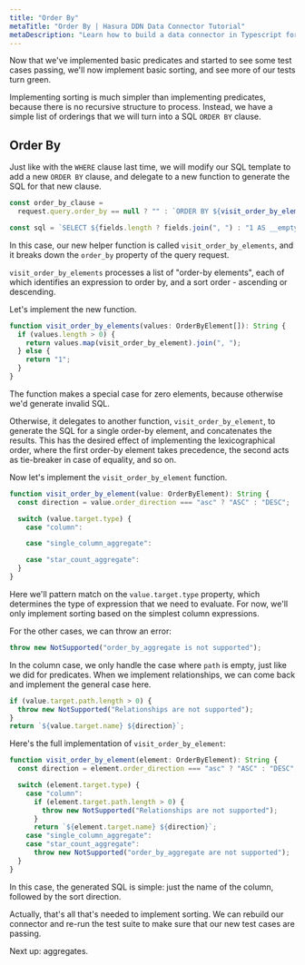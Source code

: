 ```yaml
---
title: "Order By"
metaTitle: "Order By | Hasura DDN Data Connector Tutorial"
metaDescription: "Learn how to build a data connector in Typescript for Hasura DDN"
---
```


Now that we've implemented basic predicates and started to see some test cases passing, we'll now implement basic
sorting, and see more of our tests turn green.

Implementing sorting is much simpler than implementing predicates, because there is no recursive structure to process.
Instead, we have a simple list of orderings that we will turn into a SQL `ORDER BY` clause.

## Order By

Just like with the `WHERE` clause last time, we will modify our SQL template to add a new `ORDER BY` clause, and
delegate to a new function to generate the SQL for that new clause.

```typescript
const order_by_clause =
  request.query.order_by == null ? "" : `ORDER BY ${visit_order_by_elements(request.query.order_by.elements)}`;

const sql = `SELECT ${fields.length ? fields.join(", ") : "1 AS __empty"} FROM ${request.collection} ${where_clause} ${order_by_clause} ${limit_clause} ${offset_clause}`;
```

In this case, our new helper function is called `visit_order_by_elements`, and it breaks down the `order_by` property of
the query request.

`visit_order_by_elements` processes a list of "order-by elements", each of which identifies an expression to order by,
and a sort order - ascending or descending.

Let's implement the new function.

```typescript
function visit_order_by_elements(values: OrderByElement[]): String {
  if (values.length > 0) {
    return values.map(visit_order_by_element).join(", ");
  } else {
    return "1";
  }
}
```

The function makes a special case for zero elements, because otherwise we'd generate invalid SQL.

Otherwise, it delegates to another function, `visit_order_by_element`, to generate the SQL for a single order-by
element, and concatenates the results. This has the desired effect of implementing the lexicographical order, where the
first order-by element takes precedence, the second acts as tie-breaker in case of equality, and so on.

Now let's implement the `visit_order_by_element` function.

```typescript
function visit_order_by_element(value: OrderByElement): String {
  const direction = value.order_direction === "asc" ? "ASC" : "DESC";

  switch (value.target.type) {
    case "column":

    case "single_column_aggregate":

    case "star_count_aggregate":
  }
}
```

Here we'll pattern match on the `value.target.type` property, which determines the type of expression that we need to
evaluate. For now, we'll only implement sorting based on the simplest column expressions.

For the other cases, we can throw an error:

```typescript
throw new NotSupported("order_by_aggregate is not supported");
```

In the column case, we only handle the case where `path` is empty, just like we did for predicates. When we implement
relationships, we can come back and implement the general case here.

```typescript
if (value.target.path.length > 0) {
  throw new NotSupported("Relationships are not supported");
}
return `${value.target.name} ${direction}`;
```

Here's the full implementation of `visit_order_by_element`:

```typescript
function visit_order_by_element(element: OrderByElement): String {
  const direction = element.order_direction === "asc" ? "ASC" : "DESC";

  switch (element.target.type) {
    case "column":
      if (element.target.path.length > 0) {
        throw new NotSupported("Relationships are not supported");
      }
      return `${element.target.name} ${direction}`;
    case "single_column_aggregate":
    case "star_count_aggregate":
      throw new NotSupported("order_by_aggregate are not supported");
  }
}
```

In this case, the generated SQL is simple: just the name of the column, followed by the sort direction.

Actually, that's all that's needed to implement sorting. We can rebuild our connector and re-run the test suite to make
sure that our new test cases are passing.

Next up: aggregates.
